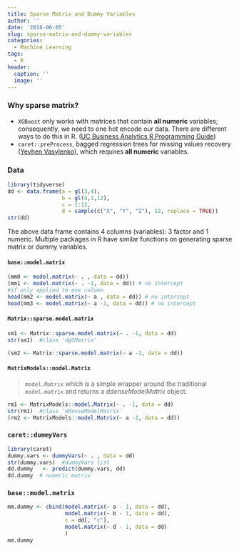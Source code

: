 ```yaml
---
title: Sparse Matrix and Dummy Variables
author: ''
date: '2018-06-05'
slug: sparse-matrix-and-dummy-variables
categories:
  - Machine Learning
tags:
  - R
header:
  caption: ''
  image: ''
---
```

### Why sparse matrix?  
* `XGBoost` only works with matrices that contain **all numeric** variables; consequently, we need to one hot encode our data. There are different ways to do this in R. ([UC Business Analytics R Programming Guide](http://uc-r.github.io/gbm_regression)) 
* `caret::preProcess`, bagged regression trees for missing values recovery ([Yevhen Vasylenko](https://rpubs.com/geka/BagImput_air)), which requires **all numeric** variables.     

### Data
```r
library(tidyverse)
dd <- data.frame(a = gl(3,4), 
                 b = gl(4,1,12), 
                 c = 1:12, 
                 d = sample(c("X", "Y", "Z"), 12, replace = TRUE))
str(dd)
```

The above data frame contains 4 columns (variables): 3 factor and 1 numeric. Multiple packages in R have similar functions on generating sparse matrix or dummy variables. 

#### `base::model.matrix`  
```r
(mm0 <- model.matrix(~ . , data = dd))
(mm1 <- model.matrix(~ . -1, data = dd)) # no intercept
#if only applied to one column
head(mm2 <- model.matrix(~ a , data = dd)) # no intercept
head(mm3 <- model.matrix(~ a -1, data = dd)) # no intercept
```


#### `Matrix::sparse.model.matrix`  
```r
sm1 <- Matrix::sparse.model.matrix(~ . -1, data = dd)
str(sm1)  #class 'dgCMatrix'

(sm2 <- Matrix::sparse.model.matrix(~ a -1, data = dd))
```


#### `MatrixModels::model.Matrix`
> `model.Matrix` which is a simple wrapper around the traditional `model.matrix` and returns a _ddenseModelMatrix_ object.  

```r
rm1 <- MatrixModels::model.Matrix(~ . -1, data = dd)
str(rm1)  #class 'ddenseModelMatrix'
(rm2 <- MatrixModels::model.Matrix(~ a -1, data = dd))
```

### `caret::dummyVars`
```r
library(caret)
dummy.vars <- dummyVars(~ . , data = dd)
str(dummy.vars)  #dummyVars list
dd.dummy   <- predict(dummy.vars, dd)
dd.dummy  # numeric matrix
```

### `base::model.matrix` 
```r
mm.dummy <- cbind(model.matrix(~ a - 1, data = dd),
                  model.matrix(~ b - 1, data = dd),
                  c = dd[, "c"],
                  model.matrix(~ d - 1, data = dd)
                  )
mm.dummy
```
